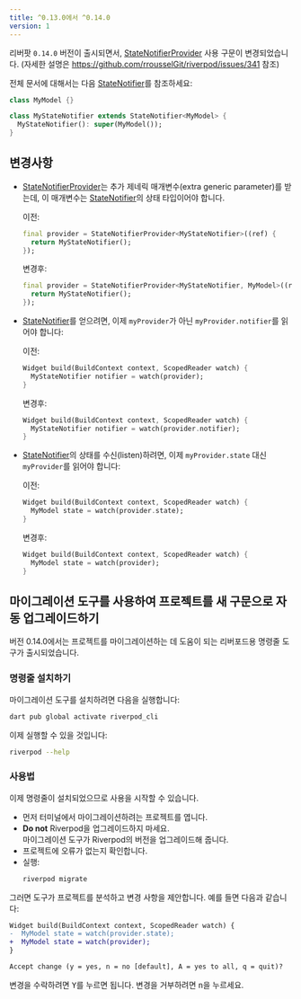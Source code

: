 ```yaml
---
title: ^0.13.0에서 ^0.14.0
version: 1
---
```


리버팟 `0.14.0` 버전이 출시되면서, [StateNotifierProvider] 사용 구문이 변경되었습니다.
(자세한 설명은 https://github.com/rrousselGit/riverpod/issues/341 참조)

전체 문서에 대해서는 다음 [StateNotifier]를 참조하세요:

```dart
class MyModel {}

class MyStateNotifier extends StateNotifier<MyModel> {
  MyStateNotifier(): super(MyModel());
}
```

## 변경사항

- [StateNotifierProvider]는 추가 제네릭 매개변수(extra generic parameter)를 받는데, 이 매개변수는 [StateNotifier]의 상태 타입이어야 합니다.

  이전:

  ```dart
  final provider = StateNotifierProvider<MyStateNotifier>((ref) {
    return MyStateNotifier();
  });
  ```

  변경후:

  ```dart
  final provider = StateNotifierProvider<MyStateNotifier, MyModel>((ref) {
    return MyStateNotifier();
  });
  ```

- [StateNotifier]를 얻으려면, 이제 `myProvider`가 아닌 `myProvider.notifier`를 읽어야 합니다:

  이전:

  ```dart
  Widget build(BuildContext context, ScopedReader watch) {
    MyStateNotifier notifier = watch(provider);
  }
  ```

  변경후:

  ```dart
  Widget build(BuildContext context, ScopedReader watch) {
    MyStateNotifier notifier = watch(provider.notifier);
  }
  ```

- [StateNotifier]의 상태를 수신(listen)하려면, 이제 `myProvider.state` 대신 `myProvider`를 읽어야 합니다:

  이전:

  ```dart
  Widget build(BuildContext context, ScopedReader watch) {
    MyModel state = watch(provider.state);
  }
  ```

  변경후:

  ```dart
  Widget build(BuildContext context, ScopedReader watch) {
    MyModel state = watch(provider);
  }
  ```

## 마이그레이션 도구를 사용하여 프로젝트를 새 구문으로 자동 업그레이드하기

버전 0.14.0에서는 프로젝트를 마이그레이션하는 데 도움이 되는 리버포드용 명령줄 도구가 출시되었습니다.

### 명령줄 설치하기

마이그레이션 도구를 설치하려면 다음을 실행합니다:

```sh
dart pub global activate riverpod_cli
```

이제 실행할 수 있을 것입니다:

```sh
riverpod --help
```

### 사용법

이제 명령줄이 설치되었으므로 사용을 시작할 수 있습니다.

- 먼저 터미널에서 마이그레이션하려는 프로젝트를 엽니다.
- **Do not** Riverpod을 업그레이드하지 마세요.  
  마이그레이션 도구가 Riverpod의 버전을 업그레이드해 줍니다.
- 프로젝트에 오류가 없는지 확인합니다.
- 실행:
  ```sh
  riverpod migrate
  ```

그러면 도구가 프로젝트를 분석하고 변경 사항을 제안합니다. 예를 들면 다음과 같습니다:

```diff
Widget build(BuildContext context, ScopedReader watch) {
-  MyModel state = watch(provider.state);
+  MyModel state = watch(provider);
}

Accept change (y = yes, n = no [default], A = yes to all, q = quit)? 
```

변경을 수락하려면 <kbd>Y</kbd>를 누르면 됩니다. 변경을 거부하려면 <kbd>n</kbd>을 누르세요.

[statenotifierprovider]: ../providers/state_notifier_provider
[statenotifier]: https://pub.dev/documentation/state_notifier/latest/state_notifier/StateNotifier-class.html
